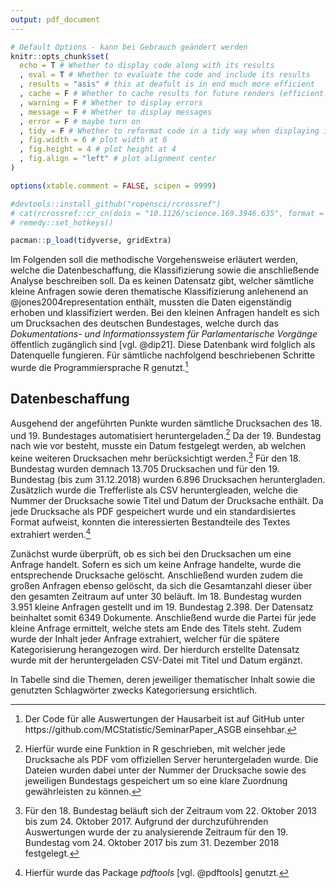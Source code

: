 ```yaml
---
output: pdf_document
---
```

```r
# Default Options - kann bei Gebrauch geändert werden
knitr::opts_chunk$set(
  echo = T # Whether to display code along with its results
  , eval = T # Whether to evaluate the code and include its results
  , results = "asis" # this at deafult is in end much more efficient
  , cache = F # Whether to cache results for future renders (efficient!)
  , warning = F # Whether to display errors
  , message = F # Whether to display messages
  , error = F # maybe turn on
  , tidy = F # Whether to reformat code in a tidy way when displaying it
  , fig.width = 6 # plot width at 6
  , fig.height = 4 # plot height at 4
  , fig.align = "left" # plot alignment center
)

options(xtable.comment = FALSE, scipen = 9999)

#devtools::install_github("ropensci/rcrossref")
# cat(rcrossref::cr_cn(dois = "10.1126/science.169.3946.635", format = "bibtex"))
# remedy::set_hotkeys()

pacman::p_load(tidyverse, gridExtra)

```


Im Folgenden soll die methodische Vorgehensweise erläutert werden, welche die Datenbeschaffung, die Klassifizierung sowie die anschließende Analyse beschreiben soll. Da es keinen Datensatz gibt, welcher sämtliche kleine Anfragen sowie deren thematische Klassifizierung anlehenend an @jones2004representation enthält, mussten die Daten eigenständig erhoben und klassifiziert werden. Bei den kleinen Anfragen handelt es sich um Drucksachen des deutschen Bundestages, welche durch das *Dokumentations- und Informationssystem für Parlamentarische Vorgänge* öffentlich zugänglich sind [vgl. @dip21]. Diese Datenbank wird folglich als Datenquelle fungieren. Für sämtliche nachfolgend beschriebenen Schritte wurde die Programmiersprache R genutzt.[^1]

## Datenbeschaffung
Ausgehend der angeführten Punkte wurden sämtliche Drucksachen des 18. und 19. Bundestages automatisiert heruntergeladen.[^2] Da der 19. Bundestag nach wie vor besteht, musste ein Datum festgelegt werden, ab welchen keine weiteren Drucksachen mehr berücksichtigt werden.[^3] Für den 18. Bundestag wurden demnach 13.705 Drucksachen und für den 19. Bundestag (bis zum 31.12.2018) wurden 6.896 Drucksachen heruntergladen. Zusätzlich wurde die Trefferliste als CSV heruntergleaden, welche die Nummer der Drucksache sowie Titel und Datum der Drucksache enthält. Da jede Drucksache als PDF gespeichert wurde und ein standardisiertes Format aufweist, konnten die interessierten Bestandteile des Textes extrahiert werden.[^4] 

Zunächst wurde überprüft, ob es sich bei den Drucksachen um eine Anfrage handelt. Sofern es sich um keine Anfrage handelte, wurde die entsprechende Drucksache gelöscht. Anschließend wurden zudem die großen Anfragen ebenso gelöscht, da sich die Gesamtanzahl dieser über den gesamten Zeitraum auf unter 30 beläuft. Im 18. Bundestag wurden 3.951 kleine Anfragen gestellt und im 19. Bundestag 2.398. Der Datensatz beinhaltet somit 6349 Dokumente. Anschließend wurde die Partei für jede kleine Anfrage ermittelt, welche stets am Ende des Titels steht. Zudem wurde der Inhalt jeder Anfrage extrahiert, welcher für die spätere Kategorisierung herangezogen wird. Der hierdurch erstellte Datensatz wurde mit der heruntergeladen CSV-Datei mit Titel und Datum ergänzt.

In Tabelle \ref{TabCodeBook} sind die Themen, deren jeweiliger thematischer Inhalt sowie die genutzten Schlagwörter zwecks Kategoriersung ersichtlich.

[^1]: Der Code für alle Auswertungen der Hausarbeit ist auf GitHub unter https://github.com/MCStatistic/SeminarPaper_ASGB einsehbar.
[^2]: Hierfür wurde eine Funktion in R geschrieben, mit welcher jede Drucksache als PDF vom offiziellen Server heruntergeladen wurde. Die Dateien wurden dabei unter der Nummer der Drucksache sowie des jeweiligen Bundestags gespeichert um so eine klare Zuordnung gewährleisten zu können.
[^3]: Für den 18. Bundestag beläuft sich der Zeitraum vom 22. Oktober 2013 bis zum 24. Oktober 2017. Aufgrund der durchzuführenden Auswertungen wurde der zu analysierende Zeitraum für den 19. Bundestag vom 24. Oktober 2017 bis zum 31. Dezember 2018 festgelegt. 
[^4]: Hierfür wurde das Package *pdftools* [vgl. @pdftools] genutzt.


\begin{table}[]
	\centering
	\caption{Summary of Results}
	\label{summaryy}
	\resizebox{\textwidth}{!}{%
		\begin{tabular}{@{}lccl@{}}
			\toprule
			\multicolumn{1}{c}{\textbf{Hypothesis}} & 
			\textbf{Confirmed} & 
			\textbf{\begin{tabular}[c]{@{}c@{}}Indications/\\  Tendencies\end{tabular}} &
			\multicolumn{1}{c}{\textbf{Restrictions}} \\ 
			\midrule
			\textit{\begin{tabular}[c]{@{}l@{}}\textbf{H1:} The less economically fortunate \\(economic dissatisfaction, unemployment, \\ economic insecurity, living on welfare), \\the higher the probability of supporting \\ anti-establishment parties.\end{tabular}}                                  & Yes  & +                                                                          & \begin{tabular}[c]{@{}l@{}}Weak Effects \\ 
			Welfare not signicant for \\
			Traditionalist Populists\end{tabular}                           \\ \midrule
			
\textit{\begin{tabular}[c]{@{}l@{}}\textbf{H2:} The more culturally inclusive \\(values), the higher the probability of \\ supporting progressive populist parties.\end{tabular}}               & Yes                                                               & +                                                                          & \begin{tabular}[c]{@{}l@{}}Weak Effects \\ 
			Openness not signicant for \\
			Progressive Populists. \end{tabular}                                                                                      \\ \midrule
			\textit{\begin{tabular}[c]{@{}l@{}}\textbf{H3:} The more culturally exclusive, \\the higher the probability of supporting \\a traditionalist populist party.\end{tabular}}             & Yes                                                                & +                                                                          & \begin{tabular}[c]{@{}l@{}}Weak Effects. \end{tabular} \\ \midrule
			\textit{\begin{tabular}[c]{@{}l@{}}\textbf{H4:} When economic and cultural factors interact, \\ the support for populist parties is higher.\end{tabular}}               & No                                                                & \textbf{-}                                                                 & \begin{tabular}[c]{@{}l@{}}No significant effects \\
			except for two \\
			inconclusive evidence\end{tabular}                                                            \\ \bottomrule	\\[-1em]
			\multicolumn{4}{l}{%
				\begin{minipage}{19cm}%
					\flushright
					\scriptsize A "+" sign indicates at least some empirical evidence in favor of the hypothesis and a "-" sign stands for contradictory empirical evidence.%
				\end{minipage}%
			}
		\end{tabular}
}
\end{table}






